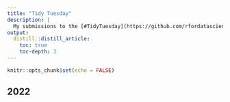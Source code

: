 ```yaml
---
title: "Tidy Tuesday"
description: |
  My submissions to the [#TidyTuesday](https://github.com/rfordatascience/tidytuesday) data visualization weekly challenge.
output: 
  distill::distill_article:
    toc: true
    toc-depth: 3
---
```


```r
knitr::opts_chunk$set(echo = FALSE)
```

## 2022
